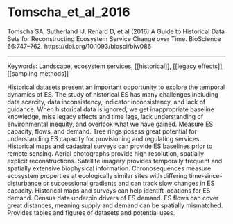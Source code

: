 # Tomscha_et_al_2016

Tomscha SA, Sutherland IJ, Renard D, et al (2016) A Guide to Historical Data Sets for Reconstructing Ecosystem Service Change over Time. BioScience 66:747–762. https://doi.org/10.1093/biosci/biw086

---

Keywords: Landscape, ecosystem services, [[historical]], [[legacy effects]], [[sampling methods]]	  

Historical datasets present an important opportunity to explore the temporal dynamics of ES. The study of historical ES has many challenges including data scarcity, data inconsistency, indicator inconsistency, and lack of guidance. When historical data is ignored, we get inappropriate baseline knowledge, miss legacy effects and time lags, lack understanding of environmental inequity, and overlook what we have gained. Measure ES capacity, flows, and demand. Tree rings posess great potential for understanding ES capacity for provisioning  and regulating services. Historical maps and cadastral surveys can provide ES baselines prior to remote sensing. Aerial photographs provide high resolution, spatially explicit reconstructions. Satellite imagery provides temporally frequent and spatially extensive biophysical information. Chronosequences measure ecosystem properties at ecologically similar sites with differing time-since-disturbance or successional gradients and can track slow changes in ES capacity. Historical maps and surveys can help identift locations for ES demand. Census data underpin drivers of ES demand. ES flows can cover great distances, meaning supply and demand can be spatially mismatched. Provides tables and figures of datasets and potential uses. 
